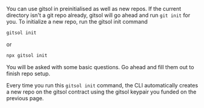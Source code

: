You can use gitsol in preinitialised as well as new repos. If the current directory isn't a git repo already, gitsol will go ahead and run `git init` for you.
To initialize a new repo, run the gitsol init command

```bash
gitsol init
```

or


```bash
npx gitsol init
```

You will be asked with some basic questions. Go ahead and fill them out to finish repo setup.

Every time you run this `gitsol init` command, the CLI automatically creates a new repo on the gitsol contract using the gitsol keypair you funded on the previous page.
